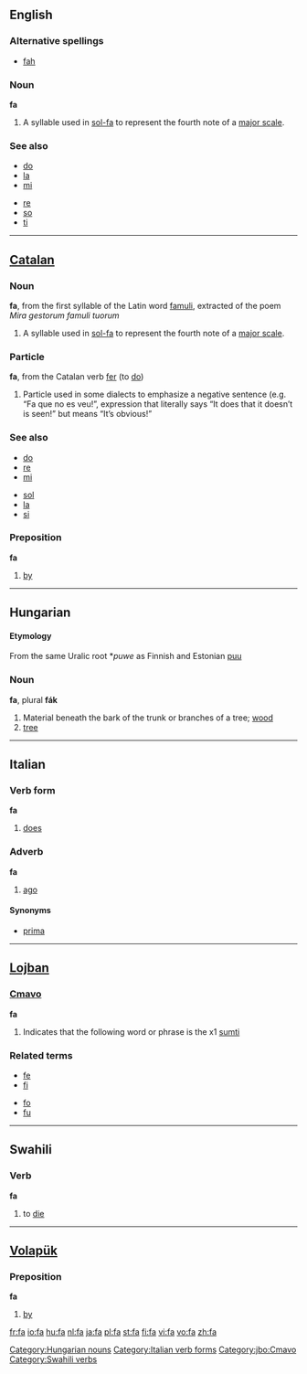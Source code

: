 {{see|fá|fä|få}}
==English==

===Alternative spellings===
*[[fah]]

===Noun===
'''fa'''

# {{music}} A syllable used in [[sol-fa]] to represent the fourth note of a [[major scale]].

===See also===
{{top}}
*[[do]]
*[[la]]
*[[mi]]
{{mid}}
*[[re]]
*[[so]]
*[[ti]]
{{bottom}}

----

==[[Catalan]]==

===Noun===
'''fa''', from the first syllable of the Latin word [[famuli]], extracted of the poem ''Mira gestorum famuli tuorum''

# {{music}} A syllable used in [[sol-fa]] to represent the fourth note of a [[major scale]].

===Particle===
'''fa''', from the Catalan verb [[fer]] (to [[do]])

# Particle used in some dialects to emphasize a negative sentence (e.g. “Fa que no es veu!”, expression that literally says “It does that it doesn’t is seen!” but means “It’s obvious!”

===See also===
{{top}}
*[[do]]
*[[re]]
*[[mi]]
{{mid}}
*[[sol]]
*[[la]]
*[[si]]
{{bottom}}

===Preposition===
'''fa'''

# [[by]] {{italbrac|indicating agent}}

----

==Hungarian==

====Etymology====
From the same Uralic root *''puwe'' as Finnish and Estonian [[puu]]

===Noun===
'''fa''', plural '''fák'''

# Material beneath the bark of the trunk or branches of a tree; [[wood]]
# [[tree]]

[[Category:Hungarian nouns]]

----

==Italian==

===Verb form===
'''fa'''

# {{italbrac|third-person singular indicative present of [[fare]]}} [[does]]
[[Category:Italian verb forms]]

===Adverb===
'''fa'''

# [[ago]]

====Synonyms====
*[[prima]]

----

==[[Lojban]]==

===[[Cmavo]]===
'''fa'''

# Indicates that the following word or phrase is the x1 [[sumti]]

===Related terms===
{{top}}
*[[fe]]
*[[fi]]
{{mid}}
*[[fo]]
*[[fu]]
{{bottom}}

[[Category:jbo:Cmavo]]

----

==Swahili==

===Verb===
'''fa'''

# to [[die]]

[[Category:Swahili verbs]]

----

==[[Volapük]]==

===Preposition===
'''fa'''

# [[by]] {{italbrac|indicating an agent}}

[[fr:fa]]
[[io:fa]]
[[hu:fa]]
[[nl:fa]]
[[ja:fa]]
[[pl:fa]]
[[st:fa]]
[[fi:fa]]
[[vi:fa]]
[[vo:fa]]
[[zh:fa]]